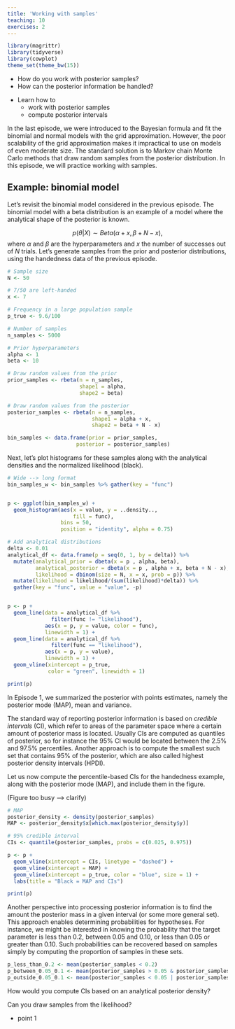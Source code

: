 ```yaml
---
title: 'Working with samples'
teaching: 10
exercises: 2
---
```



```r
library(magrittr)
library(tidyverse)
library(cowplot)
theme_set(theme_bw(15))
```


:::::::::::::::::::::::::::::::::::::: questions 

- How do you work with posterior samples?
- How can the posterior information be handled?

::::::::::::::::::::::::::::::::::::::::::::::::

::::::::::::::::::::::::::::::::::::: objectives

- Learn how to
  - work with posterior samples
  - compute posterior intervals


::::::::::::::::::::::::::::::::::::::::::::::::

In the last episode, we were introduced to the Bayesian formula and fit the binomial and normal models with the grid approximation. However, the poor scalability of the grid approximation makes it impractical to use on models of even moderate size. The standard solution is to Markov chain Monte Carlo methods that draw random samples from the posterior distribution. In this episode, we will practice working with samples. 

## Example: binomial model

Let's revisit the binomial model considered in the previous episode. The binomial model with a beta distribution is an example of a model where the analytical shape of the posterior is known. 

$$p(\theta | X) \sim Beta(\alpha + x, \beta + N - x),$$
where $\alpha$ and $\beta$ are the hyperparameters and $x$ the number of successes out of $N$ trials. Let's generate samples from the prior and posterior distributions, using the handedness data of the previous episode. 


```r
# Sample size
N <- 50

# 7/50 are left-handed
x <- 7

# Frequency in a large population sample
p_true <- 9.6/100

# Number of samples
n_samples <- 5000

# Prior hyperparameters
alpha <- 1
beta <- 10

# Draw random values from the prior
prior_samples <- rbeta(n = n_samples,
                       shape1 = alpha,
                       shape2 = beta)

# Draw random values from the posterior
posterior_samples <- rbeta(n = n_samples,
                           shape1 = alpha + x, 
                           shape2 = beta + N - x)

bin_samples <- data.frame(prior = prior_samples, 
                      posterior = posterior_samples)


```


Next, let's plot histograms for these samples along with the analytical densities and the normalized likelihood (black). 

```r
# Wide --> long format
bin_samples_w <- bin_samples %>% gather(key = "func")


p <- ggplot(bin_samples_w) + 
  geom_histogram(aes(x = value, y = ..density..,
                     fill = func),
                 bins = 50, 
                 position = "identity", alpha = 0.75)

# Add analytical distributions
delta <- 0.01
analytical_df <- data.frame(p = seq(0, 1, by = delta)) %>% 
  mutate(analytical_prior = dbeta(x = p , alpha, beta), 
         analytical_posterior = dbeta(x = p , alpha + x, beta + N - x), 
         likelihood = dbinom(size = N, x = x, prob = p)) %>% 
  mutate(likelihood = likelihood/(sum(likelihood)*delta)) %>% 
  gather(key = "func", value = "value", -p)


p <- p + 
  geom_line(data = analytical_df %>% 
              filter(func != "likelihood"), 
            aes(x = p, y = value, color = func), 
            linewidth = 1) +
  geom_line(data = analytical_df %>% 
              filter(func == "likelihood"), 
            aes(x = p, y = value), 
            linewidth = 1) +
  geom_vline(xintercept = p_true,
             color = "green", linewidth = 1)

print(p)

```


In Episode 1, we summarized the posterior with points estimates, namely the posterior mode (MAP), mean and variance. 

The standard way of reporting posterior information is based on *credible intervals* (CI), which refer to areas of the parameter space where a certain amount of posterior mass is located. Usually CIs are computed as quantiles of posterior, so for instance the 95\% CI would be located between the 2.5\% and 97.5\% percentiles. Another approach is to compute the smallest such set that contains 95\% of the posterior, which are also called highest posterior density intervals (HPDI). 

Let us now compute the percentile-based CIs for the handedness example, along with the posterior mode (MAP), and include them in the figure. 

(Figure too busy --> clarify)

```r

# MAP
posterior_density <- density(posterior_samples)
MAP <- posterior_density$x[which.max(posterior_density$y)]

# 95% credible interval
CIs <- quantile(posterior_samples, probs = c(0.025, 0.975))

p <- p +
  geom_vline(xintercept = CIs, linetype = "dashed") + 
  geom_vline(xintercept = MAP) +
  geom_vline(xintercept = p_true, color = "blue", size = 1) +
  labs(title = "Black = MAP and CIs")

print(p)
```


Another perspective into processing posterior information is to find the amount the posterior mass in a given interval (or some more general set). This approach enables determining probabilities for hypotheses. For instance, we might be interested in knowing the probability that the target parameter is less than 0.2, between 0.05 and 0.10, or less than 0.05 or greater than 0.10. Such probabilities can be recovered based on samples simply by computing the proportion of samples in these sets. 

```r

p_less_than_0.2 <- mean(posterior_samples < 0.2)
p_between_0.05_0.1 <- mean(posterior_samples > 0.05 & posterior_samples < 0.1)
p_outside_0.05_0.1 <- mean(posterior_samples < 0.05 | posterior_samples > 0.10)

```





::::::::::::::::::::::::::::::::::::: Discussion

How would you compute CIs based on an analytical posterior density?

Can you draw samples from the likelihood?

:::::::::::::::::::::::::::::::::::::::::::::::



::::::::::::::::::::::::::::::::::::: keypoints 

- point 1

::::::::::::::::::::::::::::::::::::::::::::::::


